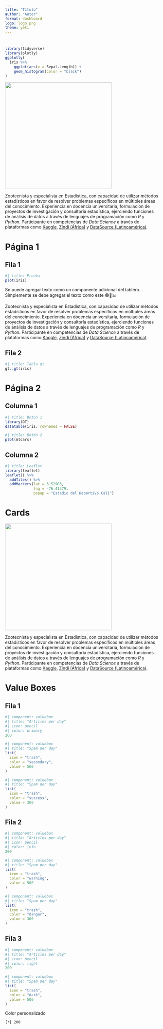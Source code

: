 ```yaml
---
title: "Título"
author: "Autor"
format: dashboard
logo: logo.png
theme: yeti
---
```


# {.sidebar}

```r
library(tidyverse)
library(plotly)
ggplotly(
  iris %>% 
    ggplot(aes(x = Sepal.Length)) +
    geom_histogram(color = "black")
)
```

![](logo.png){width=350}

Zootecnista y especialista en Estadística, con capacidad de utilizar métodos estadísticos en favor de resolver problemas específicos en múltiples áreas del conocimiento.
Experiencia en docencia universitaria, formulación de proyectos de investigación y consultoría estadística, ejerciendo funciones de análisis de datos a través de lenguajes de programación como *R* y *Python*. Participante en competencias de *Data Science* a través de plataformas como [Kaggle](https://www.kaggle.com/), [Zindi (África)](https://zindi.africa/) y [DataSource (Latinoamérica)](https://www.datasource.ai/). 

# Página 1 {orientation="rows"}

## Fila 1 {height=55%}

```r
#| title: Prueba
plot(iris)
```

Se puede agregar texto como un componente adicional del tablero...Simplemente se debe agregar el texto como este 😄🐶📊

Zootecnista y especialista en Estadística, con capacidad de utilizar métodos estadísticos en favor de resolver problemas específicos en múltiples áreas del conocimiento.
Experiencia en docencia universitaria, formulación de proyectos de investigación y consultoría estadística, ejerciendo funciones de análisis de datos a través de lenguajes de programación como *R* y *Python*. Participante en competencias de *Data Science* a través de plataformas como [Kaggle](https://www.kaggle.com/), [Zindi (África)](https://zindi.africa/) y [DataSource (Latinoamérica)](https://www.datasource.ai/). 

## Fila 2 {height=45%}

```r
#| title: Tabla gt
gt::gt(iris)
```


# Página 2 {orientation="columns"}

## Columna 1 {.tabset width=60%}

```r
#| title: Botón 1
library(DT)
datatable(iris, rownames = FALSE)
```

```r
#| title: Botón 2
plot(mtcars)
```

## Columna 2 {width=40%}

```r
#| title: Leaflet
library(leaflet)
leaflet() %>%
  addTiles() %>%
  addMarkers(lat = 3.52903,
             lng = -76.41379,
             popup = "Estadio del Deportivo Cali")
```

# Cards

::: {.card title="Mi avatar"}
![](logo.png){width=350}

Zootecnista y especialista en Estadística, con capacidad de utilizar métodos estadísticos en favor de resolver problemas específicos en múltiples áreas del conocimiento.
Experiencia en docencia universitaria, formulación de proyectos de investigación y consultoría estadística, ejerciendo funciones de análisis de datos a través de lenguajes de programación como *R* y *Python*. Participante en competencias de *Data Science* a través de plataformas como [Kaggle](https://www.kaggle.com/), [Zindi (África)](https://zindi.africa/) y [DataSource (Latinoamérica)](https://www.datasource.ai/). 

:::

# Value Boxes {orientation="rows"}

## Fila 1

```r
#| component: valuebox
#| title: "Articles per day"
#| icon: pencil
#| color: primary
200
```

```r
#| component: valuebox
#| title: "Spam per day"
list(
  icon = "trash",
  color = "secondary",
  value = 500
)
```

```r
#| component: valuebox
#| title: "Spam per day"
list(
  icon = "trash",
  color = "success",
  value = 300
)
```

## Fila 2 {height=50%}

```r
#| component: valuebox
#| title: "Articles per day"
#| icon: pencil
#| color: info
200
```

```r
#| component: valuebox
#| title: "Spam per day"
list(
  icon = "trash",
  color = "warning",
  value = 500
)
```

```r
#| component: valuebox
#| title: "Spam per day"
list(
  icon = "trash",
  color = "danger",
  value = 300
)
```

## Fila 3

```r
#| component: valuebox
#| title: "Articles per day"
#| icon: pencil
#| color: light
200
```

```r
#| component: valuebox
#| title: "Spam per day"
list(
  icon = "trash",
  color = "dark",
  value = 500
)
```

::: {.valuebox icon="pencil" color="green"}
Color personalizado

`{r} 200`
:::
